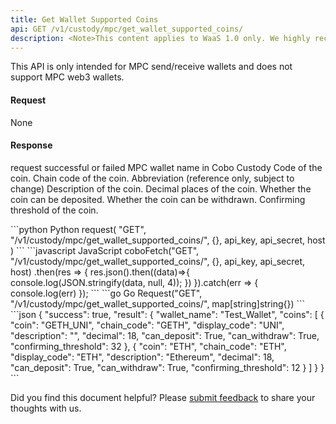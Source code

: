 ```yaml
---
title: Get Wallet Supported Coins
api: GET /v1/custody/mpc/get_wallet_supported_coins/ 
description: <Note>This content applies to WaaS 1.0 only. We highly recommend that you upgrade to [WaaS 2.0](https://www.cobo.com/developers/v2/guides/overview/introduction).</Note> This endpoint returns a JSON response with a list of supported coins for a specific MPC wallet. The response includes the coin code, chain code, display code, description, decimal, and other relevant information such as whether the coin can be deposited or withdrawn, and the confirming threshold.
---
```


<Note>This API is only intended for MPC send/receive wallets and does not support MPC web3 wallets.</Note>

#### Request
None

#### Response
<ResponseField name="success" type="bool">request successful or failed</ResponseField>
   <ResponseField name="result" type="object">
      <Expandable title="object">
        <ResponseField name="wallet_name" type="String" >MPC wallet name in Cobo Custody</ResponseField>
        <ResponseField name="coins" type="object[]">
            <Expandable title="object">
                <ResponseField name="coin" type="String" >Code of the coin.</ResponseField>
                <ResponseField name="chain_code" type="String" >Chain code of the coin.</ResponseField>
                <ResponseField name="display_code" type="String" >Abbreviation (reference only, subject to change)</ResponseField>
                <ResponseField name="description" type="String" >Description of the coin.</ResponseField>
                <ResponseField name="decimal" type="String" >Decimal places of the coin.</ResponseField>
                <ResponseField name="can_deposit" type="Bool" >Whether the coin can be deposited.</ResponseField>
                <ResponseField name="can_withdraw" type="Bool" >Whether the coin can be withdrawn.</ResponseField>
                <ResponseField name="confirming_threshold" type="Int" >Confirming threshold of the coin.</ResponseField>
            </Expandable>
        </ResponseField>
     </Expandable>
</ResponseField>


<RequestExample>
```python Python
request(
    "GET",
    "/v1/custody/mpc/get_wallet_supported_coins/",
    {},
    api_key, api_secret, host
)
```
```javascript JavaScript
coboFetch("GET", "/v1/custody/mpc/get_wallet_supported_coins/", {}, api_key, api_secret, host)
    .then(res => {
        res.json().then((data)=>{
            console.log(JSON.stringify(data, null, 4));
        })
    }).catch(err => {
        console.log(err)
    });
```
```go Go
Request("GET", "/v1/custody/mpc/get_wallet_supported_coins/", map[string]string{})
```
</RequestExample>

<ResponseExample>
```json
{
 "success": true,
  "result": {
      "wallet_name": "Test_Wallet",
      "coins": [
        {
          "coin": "GETH_UNI",
          "chain_code": "GETH",
          "display_code": "UNI",
          "description": "",
          "decimal": 18,
          "can_deposit": True,
          "can_withdraw": True,
          "confirming_threshold": 32
        },
        {
          "coin": "ETH",
          "chain_code": "ETH",
          "display_code": "ETH",
          "description": "Ethereum",
          "decimal": 18,
          "can_deposit": True,
          "can_withdraw": True,
          "confirming_threshold": 12
        }
      ]
  }
}
```
</ResponseExample>

<Tip>Did you find this document helpful? Please [submit feedback](https://forms.zohopublic.com/cobo/form/DocumentFeedbackForm/formperma/QvLOhxJv1_JMsJ-1dleZ8Itb_7rzN-LtgvsDdxosoVI) to share your thoughts with us.</Tip>